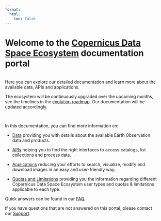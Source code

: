 ```yaml
---
format:
  html:
    toc: false
---
```


# Welcome to the [ Copernicus Data Space Ecosystem](https://dataspace.copernicus.eu/#/){target="_blank"} documentation portal
<br>
Here you can explore our detailed documentation and learn more about the available data, APIs and applications.

The ecosystem will be continuously upgraded over the upcoming months, see the timelines in the [evolution roadmap](/Roadmap.md). Our documentation will be updated accordingly.

<br>

In this documentation, you can find more information on:

* [Data](/Data.qmd) providing you with details about the available Earth Observation data and products.

* [APIs](/APIs.md) helping you to find the right interfaces to access catalogs, list collections and process data.

* [Applications](/Applications.md) reducing your efforts to search, visualize, modify and download images in an easy and user-friendly way.
<br>

* [Quotas and Limitations](/Quotas.qmd) providing you the information regarding different Copernicus Data Space Ecosystem user types and quotas & limitations applicable to each type.
<br>

Quick answers can be found in our [FAQ](/FAQ.qmd).

If you have questions that are not answered on this portal, please contact our [Support](/Support.md).
